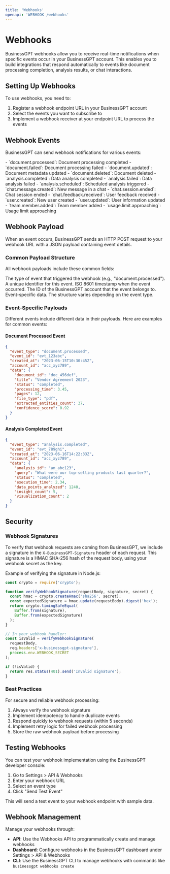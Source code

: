 ```yaml
---
title: 'Webhooks'
openapi: 'WEBHOOK /webhooks'
---
```


# Webhooks

BusinessGPT webhooks allow you to receive real-time notifications when specific events occur in your BusinessGPT account. This enables you to build integrations that respond automatically to events like document processing completion, analysis results, or chat interactions.

## Setting Up Webhooks

To use webhooks, you need to:

1. Register a webhook endpoint URL in your BusinessGPT account
2. Select the events you want to subscribe to
3. Implement a webhook receiver at your endpoint URL to process the events

## Webhook Events

BusinessGPT can send webhook notifications for various events:

<CardGroup cols={2}>
  <Card title="Document Events">
    - `document.processed`: Document processing completed
    - `document.failed`: Document processing failed
    - `document.updated`: Document metadata updated
    - `document.deleted`: Document deleted
  </Card>
  <Card title="Analysis Events">
    - `analysis.completed`: Data analysis completed
    - `analysis.failed`: Data analysis failed
    - `analysis.scheduled`: Scheduled analysis triggered
  </Card>
  <Card title="Chat Events">
    - `chat.message.created`: New message in a chat
    - `chat.session.ended`: Chat session ended
    - `chat.feedback.received`: User feedback received
  </Card>
  <Card title="Account Events">
    - `user.created`: New user created
    - `user.updated`: User information updated
    - `team.member.added`: Team member added
    - `usage.limit.approaching`: Usage limit approaching
  </Card>
</CardGroup>

## Webhook Payload

When an event occurs, BusinessGPT sends an HTTP POST request to your webhook URL with a JSON payload containing event details.

### Common Payload Structure

All webhook payloads include these common fields:

<ResponseField name="event_type" type="string">
  The type of event that triggered the webhook (e.g., "document.processed").
</ResponseField>

<ResponseField name="event_id" type="string">
  A unique identifier for this event.
</ResponseField>

<ResponseField name="created_at" type="string">
  ISO 8601 timestamp when the event occurred.
</ResponseField>

<ResponseField name="account_id" type="string">
  The ID of the BusinessGPT account that the event belongs to.
</ResponseField>

<ResponseField name="data" type="object">
  Event-specific data. The structure varies depending on the event type.
</ResponseField>

### Event-Specific Payloads

Different events include different data in their payloads. Here are examples for common events:

#### Document Processed Event

```json
{
  "event_type": "document.processed",
  "event_id": "evt_123abc",
  "created_at": "2023-06-15T10:30:45Z",
  "account_id": "acc_xyz789",
  "data": {
    "document_id": "doc_456def",
    "title": "Vendor Agreement 2023",
    "status": "completed",
    "processing_time": 3.45,
    "pages": 12,
    "file_type": "pdf",
    "extracted_entities_count": 37,
    "confidence_score": 0.92
  }
}
```

#### Analysis Completed Event

```json
{
  "event_type": "analysis.completed",
  "event_id": "evt_789ghi",
  "created_at": "2023-06-16T14:22:33Z",
  "account_id": "acc_xyz789",
  "data": {
    "analysis_id": "an_abc123",
    "query": "What were our top-selling products last quarter?",
    "status": "completed",
    "execution_time": 2.34,
    "data_points_analyzed": 1240,
    "insight_count": 5,
    "visualization_count": 2
  }
}
```

## Security

### Webhook Signatures

To verify that webhook requests are coming from BusinessGPT, we include a signature in the `X-BusinessGPT-Signature` header of each request. This signature is a HMAC SHA-256 hash of the request body, using your webhook secret as the key.

Example of verifying the signature in Node.js:

```javascript
const crypto = require('crypto');

function verifyWebhookSignature(requestBody, signature, secret) {
  const hmac = crypto.createHmac('sha256', secret);
  const expectedSignature = hmac.update(requestBody).digest('hex');
  return crypto.timingSafeEqual(
    Buffer.from(signature),
    Buffer.from(expectedSignature)
  );
}

// In your webhook handler:
const isValid = verifyWebhookSignature(
  requestBody,
  req.headers['x-businessgpt-signature'],
  process.env.WEBHOOK_SECRET
);

if (!isValid) {
  return res.status(401).send('Invalid signature');
}
```

### Best Practices

For secure and reliable webhook processing:

1. Always verify the webhook signature
2. Implement idempotency to handle duplicate events
3. Respond quickly to webhook requests (within 5 seconds)
4. Implement retry logic for failed webhook processing
5. Store the raw webhook payload before processing

## Testing Webhooks

You can test your webhook implementation using the BusinessGPT developer console:

1. Go to Settings > API & Webhooks
2. Enter your webhook URL
3. Select an event type
4. Click "Send Test Event"

This will send a test event to your webhook endpoint with sample data.

## Webhook Management

Manage your webhooks through:

- **API**: Use the Webhooks API to programmatically create and manage webhooks
- **Dashboard**: Configure webhooks in the BusinessGPT dashboard under Settings > API & Webhooks
- **CLI**: Use the BusinessGPT CLI to manage webhooks with commands like `businessgpt webhooks create`
